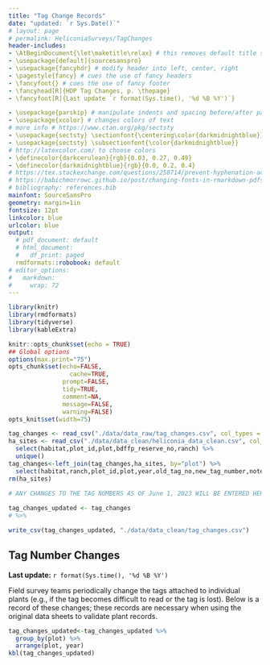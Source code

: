 ```yaml
---
title: "Tag Change Records"
date: "updated: `r Sys.Date()`"
# layout: page
# permalink: HeliconiaSurveys/TagChanges
header-includes:
- \AtBeginDocument{\let\maketitle\relax} # this removes default title section
- \usepackage[default]{sourcesanspro}
- \usepackage{fancyhdr} # modify header into left, center, right
- \pagestyle{fancy} # cues the use of fancy headers
- \fancyfoot{} # cues the use of fancy footer
- \fancyhead[R]{HDP Tag Changes, p. \thepage} 
- \fancyfoot[R]{Last update `r format(Sys.time(), '%d %B %Y')`}

- \usepackage{parskip} # manipulate indents and spacing before/after paragra phs 
- \usepackage{xcolor} # changes colors of text
# more info # https://www.ctan.org/pkg/sectsty
- \usepackage{sectsty} \sectionfont{\centering\color{darkmidnightblue}}
- \usepackage{sectsty} \subsectionfont{\color{darkmidnightblue}}
# http://latexcolor.com/ to choose colors
- \definecolor{darkcerulean}{rgb}{0.03, 0.27, 0.49}
- \definecolor{darkmidnightblue}{rgb}{0.0, 0.2, 0.4}
# https://tex.stackexchange.com/questions/258714/prevent-hyphenation-across-lines-enforce-right-margin
# https://babichmorrowc.github.io/post/changing-fonts-in-rmarkdown-pdfs/
# bibliography: references.bib
mainfont: SourceSansPro
geometry: margin=1in
fontsize: 12pt
linkcolor: blue
urlcolor: blue
output:
  # pdf_document: default
  # html_document:
  #   df_print: paged
  rmdformats::robobook: default
# editor_options: 
#   markdown: 
#     wrap: 72
---
```




```r
library(knitr)
library(rmdformats)
library(tidyverse)
library(kableExtra)

knitr::opts_chunk$set(echo = TRUE)
## Global options
options(max.print="75")
opts_chunk$set(echo=FALSE,
	             cache=TRUE,
               prompt=FALSE,
               tidy=TRUE,
               comment=NA,
               message=FALSE,
               warning=FALSE)
opts_knit$set(width=75)
```

```r
tag_changes <- read_csv("./data/data_raw/tag_changes.csv", col_types = cols())
ha_sites <- read_csv("./data/data_clean/heliconia_data_clean.csv", col_types = cols()) %>% 
  select(habitat,plot_id,plot,bdffp_reserve_no,ranch) %>% 
  unique()
tag_changes<-left_join(tag_changes,ha_sites, by="plot") %>% 
  select(habitat,ranch,plot_id,plot,year,old_tag_no,new_tag_number,notes)
rm(ha_sites)
  
# ANY CHANGES TO THE TAG NUMBERS AS OF June 1, 2023 WILL BE ENTERED HERE

tag_changes_updated <- tag_changes
# %>% 

write_csv(tag_changes_updated, "./data/data_clean/tag_changes.csv")
```


## Tag Number Changes

**Last update:** `r format(Sys.time(), '%d %B %Y')`

Field survey teams periodically change the tags attached to individual plants (e.g., if the tag becomes difficult to read or the tag is lost). Below is a record of these changes; these records are necessary when using the original data sheets to validate plant records.    

```r

tag_changes_updated<-tag_changes_updated %>%
  group_by(plot) %>%
  arrange(plot, year)
kbl(tag_changes_updated)
```


